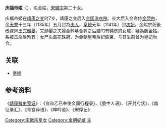{{東亞女性歷史人物
| 名稱=庆福帝姬
| 身份=[[宋朝|宋朝]]帝姬，金朝妃嬪，金朝王妃
| 畫像=
| 說明=
| 姓名=趙金姑
| 封爵=[[帝姬|帝姬]]
| 位號=夫人、次妃、王妃
| 封號=庆福帝姬
| 出生年=1121年
| 逝世年=
| 諡號=
| 墳墓=
| 父親=[[宋徽宗|宋徽宗]]
| 夫=[[金熙宗|金熙宗]]<br>[[完顏晏|完顏晏]]
|}}
'''庆福帝姬'''（{{bd|1121年||1162年||catIdx=Z}}），名金姑。[[宋徽宗|宋徽宗]]第二十女。

庆福帝姬在[[靖康之变|靖康之变]]时7岁，靖康之变后入[[金国|金国]][[洗衣院|洗衣院]]。长大后入金宫侍[[金熙宗|金熙宗]]，金[[天会_(金朝)|天會]]十三年（1135年）五月封為[[夫人_(位号)|夫人]]，[[皇統|皇統]]元年（1141年）封[[次妃|次妃]]。金熙宗死後改嫁齊王[[完顏晏|完顏晏]]。完顏晏之夫婦合葬墓合葬之后脑勺有钝伤的女屍，疑為趙金姑，系被击杀后殉葬；女尸头戴花珠冠，为金朝皇帝后妃装束，与其生前曾为皇妃吻合。

==关联==
*[[帝姬|帝姬]]

==参考资料==
《[[靖康稗史笺证|靖康稗史笺证]]》:《宣和乙巳奉使金国行程录》、《瓮中人语》、《开封府状》、《南征录汇》、《青宫译语》、《呻吟语》、《宋俘记》

{{DEFAULTSORT:Z}}
[[Category:宋徽宗皇女|Category:宋徽宗皇女]]
[[Category:金朝妃嫔|Category:金朝妃嫔]]
[[Category:靖康之变被俘者|主]]